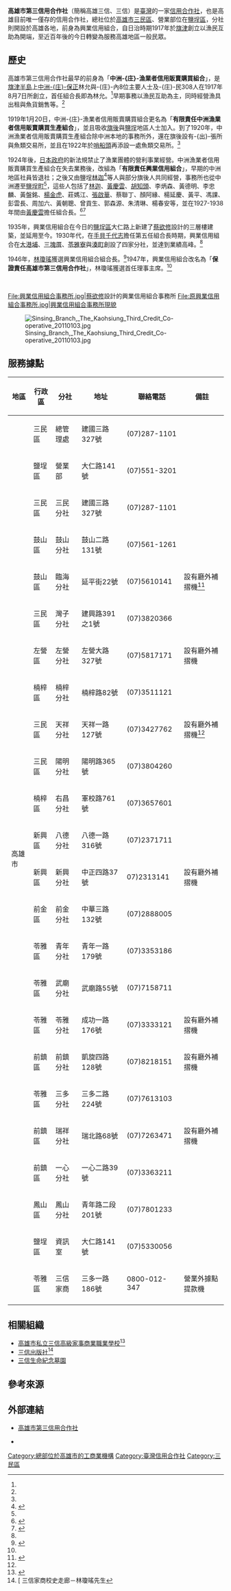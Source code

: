 {{Bank Financial Information
| name                          = 高雄市第三信用合作社
| else_name                     = The Kaohsiung Third Credit Co-operative
| image                         = [[File:kh3c.png|200px]]
| full_name                     = 高雄市第三信用合作社
| abbreviated_name              = 高雄三信、三信
| slogan                        = 鄉親永遠的銀行
| market_information            = 非上市
| isin_code                     = --
| swift_code                    = --
| ban_code                     = --
| finance_code_list = 台灣信用合作社列表
| finance_code                  = 204
| open_date                     =  {{TWN-JPN}}1917年9月8日<ref>{{Cite web|url =http://www.kh3c.com.tw/aseip_folder/kh3c1.htm|title =高雄市第三信用合作社社史|author =高雄三信|date =|publisher =出版者|language =zh-hant|accessdate =2015-09-30|quote =民國八年元月二十 三日，理監事改選，原常務理事莊然出任第二任組合長；翌年一月二十日修改章程，更名為「有限責任中洲漁業者信用販賣購買生產組合」，剔除「庄」字，加上「有限責任」與「生產」，從此突破地域藩籬，營業範圍擴大，逐漸吸收旗後、鹽埕兩地人士加入組合；有限責任組織，加重每一位組合員應分擔的責任；內部則增設「生產部」，專司供租組合員生產設備。|deadurl =yes|archiveurl =https://web.archive.org/web/20151001031231/http://www.kh3c.com.tw/aseip_folder/kh3c1.htm|archivedate =2015-10-01}}</ref><br>{{TWN-JPN}}1919年1月20日更名<br>{{TWN-JPN}}1926年4月29日改組<br>{{TWN}}1947年1月20日改制
| closing_date                  =
| zip_code                      = 807
| location                      = [[File:Emblem_of_Kaohsiung_City.svg|15px]][[高雄市|高雄市]]<br>[[三民區|三民區]]建國三路327號 (總社)<br>[[鹽埕區|鹽埕區]]大仁路141號 (營業部) <br>
| key_people                    = [[林孟丹|林孟丹]] 理事主席
[[李明居|李明居]] 總經理
| capital                       = --
| revenue                       = --
| major_shareholder             = 高雄市第三信用合作社
| homepage                      = [http://www.kh3c.com.tw 高雄市第三信用合作社] 
| footnotes                     = 
}}

'''高雄市第三信用合作社'''（簡稱高雄三信、三信）是[[臺灣|臺灣]]的一家[[信用合作社|信用合作社]]，也是高雄目前唯一僅存的信用合作社，總社位於[[高雄市|高雄市]][[三民區|三民區]]、營業部位在[[鹽埕區|鹽埕區]]，分社則開設於高雄各地，前身為興業信用組合，自日治時期1917年於[[旗津|旗津]]創立以漁民互助為開端，至近百年後的今日轉變為服務高雄地區一般民眾。

==歷史==
高雄市第三信用合作社最早的前身為「'''中洲-{庄}-漁業者信用販賣購買組合'''」，是[[旗津區|旗津半島]]上[[中洲庄|中洲-{庄}-]][[保正|保正]]林允與-{庄}-內8位主要人士及-{庄}-民308人在1917年8月7日所創立，首任組合長即為林允。<ref name="kh3c"/>早期事務以漁民互助為主，同時經營漁具出租與魚貨銷售等。<ref name="kh3c"/>

1919年1月20日，中洲-{庄}-漁業者信用販賣購買組合更名為「'''有限責任中洲漁業者信用販賣購買生產組合'''」，並且吸收[[旗後|旗後]]與[[鹽埕區|鹽埕]]地區人士加入。到了1920年，中洲漁業者信用販賣購買生產組合除中洲本地的事務所外，還在旗後設有-{出}-張所與魚類交易所，並且在1922年於[[哨船頭|哨船頭]]再添設一處魚類交易所。<ref name="kh3c"/>

1924年後，[[日本政府|日本政府]]的新法規禁止了漁業團體的營利事業經營。中洲漁業者信用販賣購買生產組合在失去業務後，改組為「'''有限責任興業信用組合'''」，早期的中洲地區社員皆退社；之後又由鹽埕[[林迦|林迦]]<ref>{{cite book|title=台灣歷史辭典|year=2003|page=463|publisher=[[遠流出版公司|遠流出版公司]]|isbn=9570174293}}</ref>等人與部分旗後人共同經營，事務所也從中洲遷至[[鹽埕町|鹽埕町]]<ref name="kh3c"/>，這些人包括了[[林迦|林迦]]、[[黃慶雲_(台灣)|黃慶雲]]、[[胡知頭|胡知頭]]、李炳森、黃德明、李忠麟、黃盤銘、[[楊金虎|楊金虎]]、莊媽江、[[張啟華_(畫家)|張啟華]]、蔡聯丁、顏阿緣、楊延慶、黃平、馮課、彭雲長、周加六、黃朝聰、曾貢生、郭森源、朱清琳、楊春安等，並在1927-1938年間由[[黃慶雲_(台灣)|黃慶雲]]擔任組合長。<ref>{{Cite book|title=高雄人物評述（第一輯）|last=林曙光(照史)|first=|publisher=春暉|year=1983|isbn=9786669347038|location=|pages=}}</ref><ref name="三">{{cite book|title=高雄三信|author=高雄三信歷史文物館|date= |publisher= |isbn=|location=|pages=}}</ref>

1935年，興業信用組合在今日的[[鹽埕區|鹽埕區]]大仁路上新建了[[蔡欲修|蔡欲修]]設計的三層樓建築，並延用至今。1930年代，在[[手貝千代志|手貝千代志]]擔任第五任組合長時期，興業信用組合在[[大港埔|大港埔]]、[[三塊厝|三塊厝]]、[[苓雅寮|苓雅寮]]與[[湊町|湊町]]創設了四家分社，並達到業績高峰。<ref name="kh3c"/>

1946年，[[林瓊瑤|林瓊瑤]]獲選興業信用組合組合長。<ref>{{cite book|title=台灣歷史辭典|year=2003|page=501|publisher=遠流出版公司|isbn=9570174293}}</ref>1947年，興業信用組合改名為「'''保證責任高雄市第三信用合作社'''」，林瓊瑤獲選首任理事主席。<ref name="kh3c"/>

<br /><gallery>
File:興業信用組合事務所.jpg|[[蔡欲修|蔡欲修]]設計的興業信用組合事務所
File:原興業信用組合事務所.jpg|興業信用組合事務所現貌
</gallery>[[File:Sinsing_Branch,_The_Kaohsiung_Third_Credit_Co-operative_20110103.jpg|right]]

==服務據點==
{| class="wikitable"
!地區!!行政區!!分社!! 地址 !! 聯絡電話!! 備註
|-
|rowspan="24"|高雄市
|三民區
|總管理處
|建國三路327號
|(07)287-1101
|
|-
|鹽埕區
|營業部
|大仁路141號
|(07)551-3201
|
|-
|三民區
|三民分社
|建國三路327號
|(07)287-1101
|
|-
|鼓山區
|鼓山分社
|鼓山二路131號
|(07)561-1261
|
|-
|鼓山區
|臨海分社
|延平街22號
|(07)5610141
|設有廳外補摺機<ref name="#1">{{Cite web|url =http://www.kh3c.com.tw/aseip_folder/kh3c2.htm|title =營業據點|author =高雄三信|date =|publisher =|language =zh-tw|accessdate =2015-10-01|quote =|deadurl =yes|archiveurl =https://web.archive.org/web/20151001224800/http://www.kh3c.com.tw/aseip_folder/kh3c2.htm|archivedate =2015-10-01}}</ref>
|-
|三民區
|灣子分社
|建興路391之1號
|(07)3820366
|
|-
|左營區
|左營分社
|左營大路327號
|(07)5817171
|設有廳外補摺機
|-
|楠梓區
|楠梓分社
|楠梓路82號
|(07)3511121
|
|-
|三民區
|天祥分社
|天祥一路127號
|(07)3427762
|設有廳外補摺機<ref name="#1"/>
|-
|三民區
|陽明分社
|陽明路365號
|(07)3804260
|
|-
|楠梓區
|右昌分社
|軍校路761號
|(07)3657601
|
|-
|新興區
|八德分社
|八德一路316號
|(07)2371711
|
|-
|新興區
|新興分社
|中正四路37號
|07)2313141
|設有廳外補摺機
|-
|前金區
|前金分社
|中華三路132號
|(07)2888005
|
|-
|苓雅區
|青年分社
|青年一路179號
|(07)3353186
|
|-
|苓雅區
|武廟分社
|武廟路55號
|(07)7158711
|
|-
|苓雅區
|苓雅分社
|成功一路176號
|(07)3333121
|設有廳外補摺機
|-
|前鎮區
|前鎮分社
|凱旋四路128號
|(07)8218151
|設有廳外補摺機
|-
|苓雅區
|三多分社
|三多二路224號
|(07)7613103
|
|-
|前鎮區
|瑞祥分社
|瑞北路68號
|(07)7263471
|設有廳外補摺機
|-
|前鎮區
|一心分社
|一心二路39號
|(07)3363211
|
|-
|鳳山區
|鳳山分社
|青年路二段201號
|(07)7801233
|
|-
|鹽埕區
|資訊室
|大仁路141號
|(07)5330056
|
|-
|苓雅區
|三信家商
|三多一路186號
|0800-012-347
|營業外據點提款機
|-
|}

==相關組織==
*[[高雄市私立三信高級家事商業職業學校|高雄市私立三信高級家事商業職業學校]]<ref name="kh3c">{{cite web|url=http://www.kh3c.com.tw/aseip_folder/kh3c1.htm|title=歷史沿革|publisher=高雄市第三信用合作社|accessdate=2011-01-07|deadurl=yes|archiveurl=https://web.archive.org/web/20090331173230/http://www.kh3c.com.tw/aseip_folder/kh3c1.htm|archivedate=2009-03-31}}</ref>
*[[三信出版社|三信出版社]]<ref>[{{cite web |url=http://163.32.84.1/master/sanhsin/history/mate.htm |title=存档副本 |accessdate=2012-01-01 |deadurl=yes |archiveurl=https://web.archive.org/web/20150928143753/http://163.32.84.1/master/sanhsin/history/mate.htm |archivedate=2015-09-28 }} 三信家商校史走廊－林瓊瑤先生</ref>
*[[三信生命紀念墓園|三信生命紀念墓園]]

==參考來源==
{{reflist|2}}

== 外部連結 ==
*{{zh-tw}} [http://www.kh3c.com.tw/ 高雄市第三信用合作社] {{Wayback|url=http://www.kh3c.com.tw/ |date=20110714215448 }}
*{{facebook|kaohsiungkh3c}}

{{TW Credit Cooperative}}

[[Category:總部位於高雄市的工商業機構|Category:總部位於高雄市的工商業機構]]
[[Category:臺灣信用合作社|Category:臺灣信用合作社]]
[[Category:三民區|Category:三民區]]